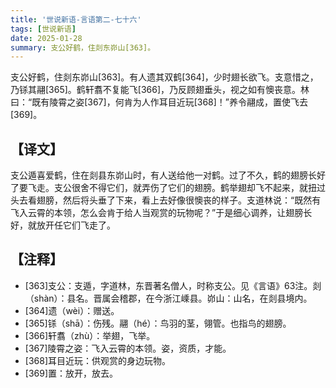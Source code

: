 ```yaml
---
title: '世说新语-言语第二-七十六'
tags: [世说新语]
date: 2025-01-28
summary: 支公好鹤，住剡东峁山[363]。
---
```


支公好鹤，住剡东峁山[363]。有人遗其双鹤[364]，少时翅长欲飞。支意惜之，乃铩其翮[365]。鹤轩翥不复能飞[366]，乃反顾翅垂头，视之如有懊丧意。林曰：“既有陵霄之姿[367]，何肯为人作耳目近玩[368]！”养令翮成，置使飞去[369]。

## 【译文】

支公遁喜爱鹤，住在剡县东峁山时，有人送给他一对鹤。过了不久，鹤的翅膀长好了要飞走。支公很舍不得它们，就弄伤了它们的翅膀。鹤举翅却飞不起来，就扭过头去看翅膀，然后将头垂了下来，看上去好像很懊丧的样子。支道林说：“既然有飞入云霄的本领，怎么会肯于给人当观赏的玩物呢？”于是细心调养，让翅膀长好，就放开任它们飞走了。

## 【注释】

- [363]支公：支遁，字道林，东晋著名僧人，时称支公。见《言语》63注。剡（shàn）：县名。晋属会稽郡，在今浙江嵊县。峁山：山名，在剡县境内。
- [364]遗（wèi）：赠送。
- [365]铩（shā）：伤残。翮（hé）：鸟羽的茎，翎管。也指鸟的翅膀。
- [366]轩翥（zhù）：举翅，飞举。
- [367]陵霄之姿：飞入云霄的本领。姿，资质，才能。
- [368]耳目近玩：供观赏的身边玩物。
- [369]置：放开，放去。
